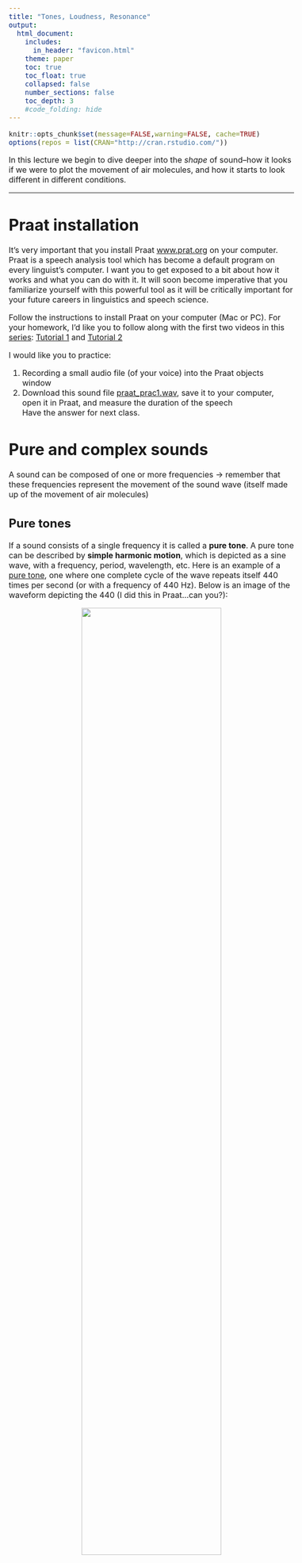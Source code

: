 ```yaml
---
title: "Tones, Loudness, Resonance"
output:
  html_document:
    includes:
      in_header: "favicon.html"
    theme: paper
    toc: true
    toc_float: true
    collapsed: false
    number_sections: false
    toc_depth: 3
    #code_folding: hide
---
```

<style type="text/css">
  body{
  font-size: 12pt;
}
</style>

```r
knitr::opts_chunk$set(message=FALSE,warning=FALSE, cache=TRUE)
options(repos = list(CRAN="http://cran.rstudio.com/"))
```

In this lecture we begin to  dive deeper into the *shape* of sound--how it looks if we were to plot the movement of air molecules, and how it starts to look different in different conditions.

***

# Praat installation

It's very important that you install Praat [www.prat.org](https://www.praat.org) on your computer. Praat is a speech analysis tool which has become a default program on every linguist's computer. I want you to get exposed to a bit about how it works and what you can do with it. It will soon become imperative that you familiarize yourself with this powerful tool as it will be critically important for your future careers in linguistics and speech science.

Follow the instructions to install Praat on your computer (Mac or PC). For your homework, I'd like you to follow along with the first two videos in this [series](https://www.youtube.com/channel/UCqU1JprLislAb-lV8Fw_FqA): [Tutorial 1](https://youtu.be/fjlFNOzfdPo) and [Tutorial 2](https://youtu.be/xl-6k4FFd6U)

I would like you to practice:

1) Recording a small audio file (of your voice) into the Praat objects window
2) Download this sound file [praat_prac1.wav](sounds/praat_prac1.wav), save it to your computer, open it in Praat, and measure the duration of the speech\
  Have the answer for next class.
  
# Pure and complex sounds

A sound can be composed of one or more frequencies $\rightarrow$ remember that these frequencies represent the movement of the sound wave (itself made up of the movement of air molecules)

## Pure tones

If a sound consists of a single frequency it is called a **pure tone**. A pure tone can be described by **simple harmonic motion**, which is depicted as a sine wave, with a frequency, period, wavelength, etc. Here is an example of a [pure tone](sounds/440Hz.wav), one where one complete cycle of the wave repeats itself 440 times per second (or with a frequency of 440 Hz). Below is an image of the waveform depicting the 440 (I did this in Praat...can you?):

<p align="center">
  <img src="images/440sine.png" width="70%" height="70%">
</p>

Musicians among you may know this tone as the note "A" in a Western traditional 12-tone scale system. If you have a piano or keyboard nearby, play this tone, then the "A" key. Are they the same note? How does your piano (or any other in-tune instrument) sound different from the tone?

<p align="center">
  <img src="images/a440.jpeg" width="75%" height="75%">
</p>
/

Listen to the two sounds one after the other:

<audio controls>
    <source src="sounds/a-piano.mp3" type="audio/wav"/>
</audio>
<audio controls>
  <source src="sounds/440Hz.wav" type="audio/wav"/>
</audio>
\

## Complex sounds

A note struck on the piano *does* sound different from the pure tone above. The reason it sounds different is because the vibrating metal string in the piano, when struck, produces the 440Hz tone *as well* as other tones (called "overtones") resulting in a **complex sound**. The complexity of the sound contributes to the overall *voice* of the instrument (or "timbre"). Complex sounds can be either **periodic** or **aperiodic**. 

### Periodic sounds

A complex periodic sound would be like notes playes from an instrument or even vowel sounds coming out of your mouth!

<figure align="center">
  <img src="images/complex_periodic_vowel.png" width="70%" height="70%">
  <figcaption>Periodic complex sound--Vowel.</figcaption>
</figure>
\
Here is a ["middle C"](sounds/middle_C.mp3) from a piano (also a complex periodic wave). Can you identify one complete cycle (or period)?\
<figure align="center">
  <img src="images/middle-c.png" width="70%" height="70%">
  <figcaption>Periodic complex sound--Piano, Middle C</figcaption>
</figure>
\

Here's a little practice question testing your understanding of frequency in periodic sounds.

#### Practice----
What is the frequency of the Middle C piano note above? You can calculate it from the waveform given.
<!-- Answer options go here -->
<div class="radio">
  <label>
    <input type="radio" name="question01" id="opt1" value="440Hz" onchange="check_answer()">
    440Hz 
  </label>
</div>
<div class="radio">
  <label>
    <input type="radio" name="question01" id="opt2" value="260kHz" onclick="check_answer()">
    260kHz
  </label>
</div>
<div class="radio">
  <label>
    <input type="radio" name="question01" id="opt3" value="262.23kHz" onclick="check_answer()">
    262Hz 
  </label>
</div>
<div class="radio">
  <label>
    <input type="radio" name="question01" id="opt3" value="262.24Hz" onclick="check_answer()">
    262.24Hz 
  </label>
</div>
<!-- Check answer button -->
<div>
<button class="btn btn-primary" type="button" onclick="check_answer()" data-toggle="collapse" data-target="#collapseExample" aria-expanded="false" aria-controls="collapseExample">Show / Hide result</button>
</div>
<div class="collapse" id="collapseExample">
  <div class="card card-body" id="answerFeedback">
    The answer selected was ...
  </div>
</div>

<!-- Code to update answer feedback -->
<script type="text/javascript">
function check_answer()
{
    var radioButtons = document.getElementsByName("question01");
    document.getElementById("answerFeedback").innerHTML = "Try selecting an answer!!";
    for(var i = 0; i < radioButtons.length; i++)
    {
        if(radioButtons[i].checked == true)
        {
            var selectedAnswer = "Your selected answer was " + radioButtons[i].value;
            <!-- feedback for correct / incorrect response -->
            var feedback = "Not quite! Have another go." 
            if(radioButtons[i].value == "262.24Hz") {
              feedback = "Yup, good job! 3 cycles / 0.01144 seconds = 262.24Hz"
            }
            document.getElementById("answerFeedback").innerHTML = selectedAnswer + "<br>" + feedback;
            return true;
        }
    }
}
</script>

----
### Aperiodic sounds

Aperiodic sounds are not periodic (or quasi-periodic); the waveform does not show any repeating quality (or periodicity). There are two types of aperiodic sounds: 

* Aperiodic sounds are sounds that do not repeat
* Aperiodic sounds are of two types: a **transient** sound or a sound that occurs just once, for a very short time (e.g., a hand clap, a balloon pop, or even one cycle of a sine wave!); a **noise** sound where the pressure at each moment is random and does not depend on the previous moment (e.g., a tire leaking air or [static](sounds/noise.wav) on the radio)

<figure align="center">
  <img src="images/noise.png" width="70%" height="70%">
  <figcaption>Aperiodic noise--radio static from above</figcaption>
</figure>

\

## Complex periodic sounds

Periodic complex sounds are made up of frequencies of sound that are *systematically* related to each other:

* The lowest frequency is called the **Fundamental Frequency**. The fundamental frequency is abbreviated ***F~0~***. The fundamental frequency is based on the periodicity of the entire complex sound. The fundamental frequency is not just the frequency of the **lowest component of the complex sound**.

* Frequencies above ***F~0~*** are called **harmonics**. For a complex periodic sounds, harmonics are the whole number integer (or a number that can be written down without a fraction part, e.g., 35, 5, 28374) multiples of the fundamental frequency.  

For most **naturally** generated complex periodic sounds (like guitar strings, tuning forks, etc.), the source generating the sound vibrates at the fundamental frequency AND at each integer multiple of the F~0~. So, for example, if the F~0~ of a tuning fork is 350Hz (ie., the tines of the fork vibrate back and forth 350 times every sec), it also vibrates at 2 x 350Hz, 3 x 350Hz, 4 x 350Hz, 5 x 350Hz, etc. $\rightarrow$ harmonics. The amplitude (we'll get to this later) of each harmonic decreases. So the loudest harmonic is the first one, the F~0~.

<figure align="center">
  <img src="images/harmonics_sine.png" width="70%" height="70%">
  <figcaption>Fundamental (50Hz) and harmonics</figcaption>
</figure>
\

### Fourier analysis

The complex periodic sound is the sum of many simple periodic tones. So in the picture above, the resulting sound of the tone complex is literally computed by adding each sine wave together. The discovery that a complex periodic sound is the sum of multiple simple tones is called *Fourier Analysis*, named after the person who discovered it, [Joseph Fourier](https://en.wikipedia.org/wiki/Joseph_Fourier).

<figure align="center">
  <img src="images/harmonic_waveforms.png" width="70%" height="70%">
  <figcaption>The addition of harmonics results in the complex waveform.</figcaption>
</figure>
\

## Spectrum

Waveforms can be displayed in many ways. We've seen how this looks above $\rightarrow$ conveys information about frequency, period, and amplitude but NO information about the components (harmonics in periodic sounds). 

A **spectrum** (or more technically the **line spectrum** in this case) view, however, provides information about the amplitude of the the individual frequencies making up the complex periodic sound.

<figure align="center">
  <img src="images/Spectrum1.gif" width="50%" height="50%">
  <figcaption>Basic line spectrum of 100Hz complex periodic sound. Notice the harmonics at whole integer multiples of the fundamental frequency.</figcaption>
</figure>
\

* Line spectra represent a "slice" of the sound in the frequency domain. The x-axis represents frequency and the y-axis represents how much energy is in that frequency, or **amplitude**. Wait, but sound happens over time! What happened to the time dimension, like in a waveform? $\rightarrow$ the frequencies themselves must have time built in, so the line spectrum must occur over some interval of time.

In the line spectrum above, the F~0~ is 100Hz (represented by the first vertical line). The line is at 100 on the x-axis, and the height of the line represents the amplitude of that component. In this case, the F~0~ is the loudest component. The next component is at 2 x 100Hz or 200Hz, with a component at 300, 400, 500Hz, etc. Notice that each harmonic is lower in amplitude relative to the next lower harmonic $\rightarrow$ this is a feature of naturally vibrating sources. 

* In a spectrum representation of of sound, there must be some time "chunk" over which the spectrum is computed. We'll learn how to do this in Praat.

* Line spectra are NOT used for complex *aperiodic* sounds, which are characterized by energy across broad bands of frequencies. 

* Aperiodic spectra would have closely spaced lines with no systematic relationship with each other. The sound is best represented by something called a *spectral envelope* which shows the general shape of the amplitudes of the collective frequencies in the sound.

<figure align="center">
  <img src="images/aperiodic_spectrum.png" width="50%" height="50%">
  <figcaption>Spectrum of aperiodic random noise</figcaption>
</figure>
\

# Sounds and barriers

Sounds interact with their environment. Sounds combine with other sounds as well as bounce and get absorbed by barriers. Sometimes sound is not transmitted through barriers or obstacles in its path. The initiation of the sound is called the ***incident wave***, and only a small portion of it may be transmitted through barriers and depends upon the properties of both the sound and barrier. 

## Absroption

Sounds may be **absorbed** or may be reflected. Softer and more porous materials absorb sounds more than do harder, denser materials. This is important to consider when we think about speech sounds and the structure and composition of our mouths.
\

<figure align="center">
  <img src="images/blob.gif" width="50%" height="50%">
  <!-- <figcaption>Spectrum of aperiodic random noise</figcaption> -->
</figure>
\

## Reflection

Hard, smooth objects tend to **reflect** sounds (similar to how a mirror works). The amount of reflection depends on just how similar the object is to the medium within which the sound is traveling (in our case, air). If the object is hard and smooth like a concrete wall, then we expect the sound to bounce off, creating an echo or a reverberation. Echoes occur when the reflected sound wave takes more than 100 miliseconds to reach your ear. Reflected sounds that are received by your ears in less time are essentially processed by your brain as prolonged sounds. This occurs mostly when sound is reflected off of mutliple walls or barriers. Here is a neat little animation from physicsclassroom.com showing the difference between echo and reverberation as a result of distance and time travelled by the source sound back to the listener's ear.

<figure align="center">
  <img src="images/er.gif">
  <!-- <figcaption>Spectrum of aperiodic random noise</figcaption> -->
</figure>
\

## Refraction and Defraction

* **Refraction** is another phenomenon where sound changes direction, either as a result of a change in medium (say from air to water) or a change in temperature. A typical example of refracting sound is when it passes over a body of water. The air above water tends to be cooler than when it is not above water. Sound waves tend to *refract* or bend towards cooler air, which slows down the wave relative to warmer air much higher above.  

* **Defraction** is when the sound waves past an object or through an opening. Imagine a wall separating two rooms with a doorway between. If you're standing in one room and your friend in the other, the reason why you're able to hear each other is because sound waves travel around the edge of the wall and through the opening. Ultimately this depends on the wavelength (see Lecture 1) of the sound. If the wavelength of the sound is of similar size to the obstacle (in this example, the wall), then the sound will easily bend around it. Similarly, we can hear distant thunder (low frequency) because of its long wavelength, allowing the sound to defract around obstacles like trees and houses.

We can generally think of this interaction in terms of interference.